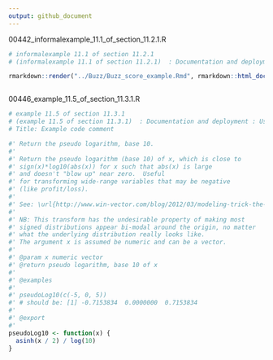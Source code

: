 ```yaml
---
output: github_document
---
```




00442_informalexample_11.1_of_section_11.2.1.R


```r
# informalexample 11.1 of section 11.2.1 
# (informalexample 11.1 of section 11.2.1)  : Documentation and deployment : Using R markdown to produce milestone documentation : What is R markdown? 

rmarkdown::render("../Buzz/Buzz_score_example.Rmd", rmarkdown::html_document())



```




00446_example_11.5_of_section_11.3.1.R


```r
# example 11.5 of section 11.3.1 
# (example 11.5 of section 11.3.1)  : Documentation and deployment : Using comments and version control for running documentation : Writing effective comments 
# Title: Example code comment 

#' Return the pseudo logarithm, base 10.
#'
#' Return the pseudo logarithm (base 10) of x, which is close to
#' sign(x)*log10(abs(x)) for x such that abs(x) is large
#' and doesn't "blow up" near zero.  Useful
#' for transforming wide-range variables that may be negative
#' (like profit/loss).
#'
#' See: \url{http://www.win-vector.com/blog/2012/03/modeling-trick-the-signed-pseudo-logarithm/}
#'
#' NB: This transform has the undesirable property of making most
#' signed distributions appear bi-modal around the origin, no matter
#' what the underlying distribution really looks like.
#' The argument x is assumed be numeric and can be a vector.
#'
#' @param x numeric vector
#' @return pseudo logarithm, base 10 of x
#'
#' @examples
#'
#' pseudoLog10(c(-5, 0, 5))
#' # should be: [1] -0.7153834  0.0000000  0.7153834
#'
#' @export
#'
pseudoLog10 <- function(x) {
  asinh(x / 2) / log(10)
}



```


